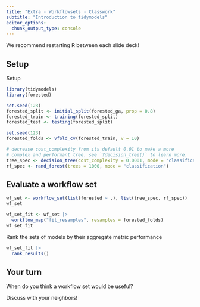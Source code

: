 ```yaml
---
title: "Extra - Workflowsets - Classwork"
subtitle: "Introduction to tidymodels"
editor_options: 
  chunk_output_type: console
---
```


We recommend restarting R between each slide deck!

## Setup

Setup

```r
library(tidymodels)
library(forested)

set.seed(123)
forested_split <- initial_split(forested_ga, prop = 0.8)
forested_train <- training(forested_split)
forested_test <- testing(forested_split)

set.seed(123)
forested_folds <- vfold_cv(forested_train, v = 10)

# decrease cost_complexity from its default 0.01 to make a more
# complex and performant tree. see `?decision_tree()` to learn more.
tree_spec <- decision_tree(cost_complexity = 0.0001, mode = "classification")
rf_spec <- rand_forest(trees = 1000, mode = "classification")
```

## Evaluate a workflow set

```r
wf_set <- workflow_set(list(forested ~ .), list(tree_spec, rf_spec))
wf_set
```

```r
wf_set_fit <- wf_set |>
  workflow_map("fit_resamples", resamples = forested_folds)
wf_set_fit
```

Rank the sets of models by their aggregate metric performance

```r
wf_set_fit |>
  rank_results()
```

## Your turn

When do you think a workflow set would be useful?

Discuss with your neighbors!